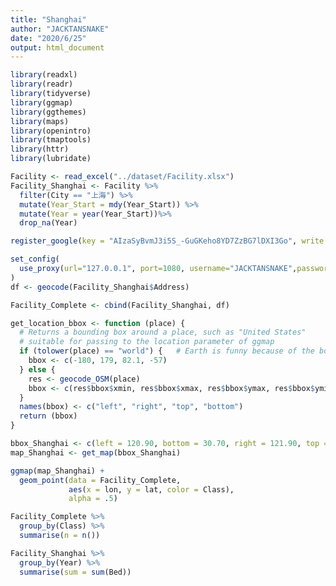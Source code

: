 ```yaml
---
title: "Shanghai"
author: "JACKTANSNAKE"
date: "2020/6/25"
output: html_document
---
```


```r
library(readxl)
library(readr)
library(tidyverse)
library(ggmap)
library(ggthemes)
library(maps) 
library(openintro)
library(tmaptools)
library(httr)
library(lubridate)
```

```r
Facility <- read_excel("../dataset/Facility.xlsx")
Facility_Shanghai <- Facility %>%
  filter(City == "上海") %>%
  mutate(Year_Start = mdy(Year_Start)) %>%
  mutate(Year = year(Year_Start))%>%
  drop_na(Year)
```

```r
register_google(key = "AIzaSyBvmJ3i5S_-GuGKeho8YD7ZzBG7lDXI3Go", write = TRUE)
```

```r
set_config(
  use_proxy(url="127.0.0.1", port=1080, username="JACKTANSNAKE",password="12q12q12q")
)
df <- geocode(Facility_Shanghai$Address)
```

```r
Facility_Complete <- cbind(Facility_Shanghai, df)
```

```r
get_location_bbox <- function (place) {
  # Returns a bounding box around a place, such as "United States"
  # suitable for passing to the location parameter of ggmap
  if (tolower(place) == "world") {   # Earth is funny because of the bounds so handle it separately
    bbox <- c(-180, 179, 82.1, -57)
  } else {
    res <- geocode_OSM(place)
    bbox <- c(res$bbox$xmin, res$bbox$xmax, res$bbox$ymax, res$bbox$ymin)
  }
  names(bbox) <- c("left", "right", "top", "bottom")
  return (bbox)
}
```

```r
bbox_Shanghai <- c(left = 120.90, bottom = 30.70, right = 121.90, top = 31.90)
map_Shanghai <- get_map(bbox_Shanghai)
```

```r
ggmap(map_Shanghai) + 
  geom_point(data = Facility_Complete,
             aes(x = lon, y = lat, color = Class),
             alpha = .5)
```

```r
Facility_Complete %>%
  group_by(Class) %>%
  summarise(n = n())
```

```r
Facility_Shanghai %>%
  group_by(Year) %>%
  summarise(sum = sum(Bed))
```